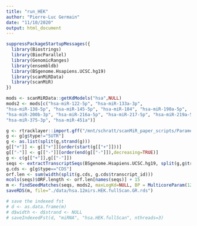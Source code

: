 ```yaml
---
title: "run_HEK"
author: "Pierre-Luc Germain"
date: "11/10/2020"
output: html_document
---
```




```r
suppressPackageStartupMessages({
  library(Biostrings)
  library(BiocParallel)
  library(GenomicRanges)
  library(ensembldb)
  library(BSgenome.Hsapiens.UCSC.hg19)
  library(scanMiRData)
  library(scanMiR)
})

mods <- scanMiRData::getKdModels("hsa",NULL)
mods2 <- mods[c("hsa-miR-122-5p", "hsa-miR-133a-3p",
"hsa-miR-138-5p", "hsa-miR-145-5p", "hsa-miR-184", "hsa-miR-190a-5p", 
"hsa-miR-200b-3p", "hsa-miR-216a-5p", "hsa-miR-217-5p", "hsa-miR-219a-5p", 
"hsa-miR-375-3p", "hsa-miR-451a")]

g <- rtracklayer::import.gff("/mnt/schratt/scanMiR_paper_scripts/Parameter_Optimization/data/McGeary_2019_raw/GSE140218_HEK293_transcriptannotations.gtf")
g <- g[g$type!="5UTR"]
g <- as.list(split(g,strand(g)))
g[["+"]] <- g[["+"]][order(start(g[["+"]]))]
g[["-"]] <- g[["-"]][order(end(g[["-"]]),decreasing=TRUE)]
g <- c(g[["+"]],g[["-"]])
seqs <- extractTranscriptSeqs(BSgenome.Hsapiens.UCSC.hg19, split(g,g$transcript_id))
g.cds <- g[g$type=="CDS"]
orf.len <- sum(width(split(g.cds, g.cds$transcript_id)))
mcols(seqs)$ORF.length <- orf.len[names(seqs)] + 15
m <- findSeedMatches(seqs, mods2, maxLogKd=NULL, BP = MulticoreParam(12, progressbar=TRUE), p3.extra =TRUE, ret="GRanges")
saveRDS(m, file="./data/hsa.12mirs.HEK.fullScan.GR.rds")

# save the indexed fst
# d <- as.data.frame(m)
# d$width <- d$strand <- NULL
# saveIndexedFst(d, "miRNA", "hsa.HEK.fullScan", nthreads=3)
```
